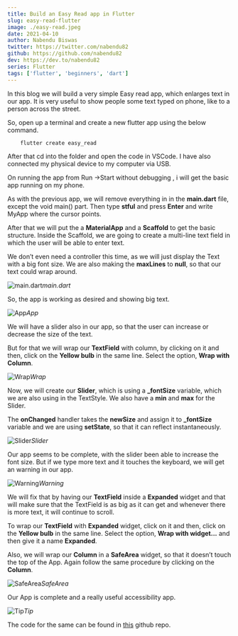 ```yaml
---
title: Build an Easy Read app in Flutter
slug: easy-read-flutter
image: ./easy-read.jpeg
date: 2021-04-10
author: Nabendu Biswas
twitter: https://twitter.com/nabendu82
github: https://github.com/nabendu82
dev: https://dev.to/nabendu82
series: Flutter
tags: ['flutter', 'beginners', 'dart']
---
```


In this blog we will build a very simple Easy read app, which enlarges text in our app. It is very useful to show people some text typed on phone, like to a person across the street.

So, open up a terminal and create a new flutter app using the below command.

<div className={styles.code__block}>

```
    flutter create easy_read
```

</div>

After that cd into the folder and open the code in VSCode. I have also connected my physical device to my computer via USB.

On running the app from Run ->Start without debugging , i will get the basic app running on my phone.

As with the previous app, we will remove everything in in the **main.dart** file, except the void main() part. Then type **stful** and press **Enter** and write MyApp where the cursor points.

After that we will put the a **MaterialApp** and a **Scaffold** to get the basic structure. Inside the Scaffold, we are going to create a multi-line text field in which the user will be able to enter text.

We don’t even need a controller this time, as we will just display the Text with a big font size. We are also making the **maxLines** to **null**, so that our text could wrap around.

![main.dart](https://res.cloudinary.com/dxkxvfo2o/image/upload/v1618658091/Flutter/easy-read/1_ywtxii.png)*main.dart*

So, the app is working as desired and showing big text.

<div className={styles.image__small}>

![App](https://res.cloudinary.com/dxkxvfo2o/image/upload/v1618658091/Flutter/easy-read/2_xbpzag.png)*App*

</div>

We will have a slider also in our app, so that the user can increase or decrease the size of the text.

But for that we will wrap our **TextField** with column, by clicking on it and then, click on the **Yellow bulb** in the same line. Select the option, **Wrap with Column**.

![Wrap](https://res.cloudinary.com/dxkxvfo2o/image/upload/v1618658091/Flutter/easy-read/3_arp9au.png)*Wrap*

Now, we will create our **Slider**, which is using a **_fontSize** variable, which we are also using in the TextStyle. We also have a **min** and **max** for the Slider.

The **onChanged** handler takes the **newSize** and assign it to **_fontSize** variable and we are using **setState**, so that it can reflect instantaneously.

![Slider](https://res.cloudinary.com/dxkxvfo2o/image/upload/v1618658091/Flutter/easy-read/4_v7hzjg.png)*Slider*


Our app seems to be complete, with the slider been able to increase the font size. But if we type more text and it touches the keyboard, we will get an warning in our app.

<div className={styles.image__small}>

![Warning](https://res.cloudinary.com/dxkxvfo2o/image/upload/v1618658091/Flutter/easy-read/5_aatgcx.png)*Warning*

</div>

We will fix that by having our **TextField** inside a **Expanded** widget and that will make sure that the TextField is as big as it can get and whenever there is more text, it will continue to scroll.

To wrap our **TextField** with **Expanded** widget, click on it and then, click on the **Yellow bulb** in the same line. Select the option, **Wrap with widget...** and then give it a name **Expanded**.

Also, we will wrap our **Column** in a **SafeArea** widget, so that it doesn’t touch the top of the App. Again follow the same procedure by clicking on the **Column**.

![SafeArea](https://res.cloudinary.com/dxkxvfo2o/image/upload/v1618658091/Flutter/easy-read/6_p8gmrv.png)*SafeArea*

Our App is complete and a really useful accessibility app.

<div className={styles.image__small}>

![Tip](https://res.cloudinary.com/dxkxvfo2o/image/upload/v1618658091/Flutter/easy-read/7_zeuzys.png)*Tip*

</div>

The code for the same can be found in [this](https://github.com/nabendu82/easy_read) github repo.
